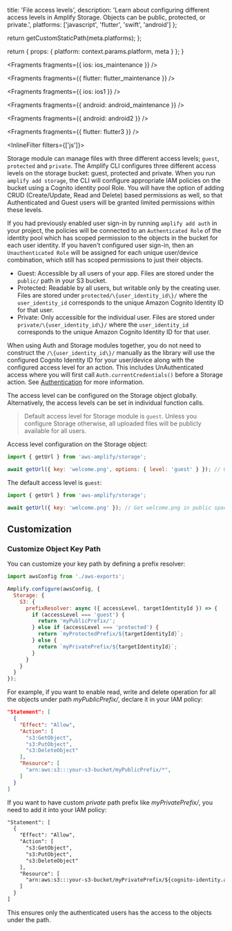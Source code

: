 
  title: 'File access levels',
  description:
    'Learn about configuring different access levels in Amplify Storage. Objects can be public, protected, or private.',
  platforms: ['javascript', 'flutter', 'swift', 'android']
};

  return getCustomStaticPath(meta.platforms);
};

  return {
    props: {
      platform: context.params.platform,
      meta
    }
  };
}


<Fragments fragments={{ ios: ios_maintenance }} />


<Fragments fragments={{ flutter: flutter_maintenance }} />


<Fragments fragments={{ ios: ios1 }} />


<Fragments fragments={{ android: android_maintenance }} />


<Fragments fragments={{ android: android2 }} />


<Fragments fragments={{ flutter: flutter3 }} />

<InlineFilter filters={['js']}>

Storage module can manage files with three different access levels; `guest`, `protected` and `private`. The Amplify CLI configures three different access levels on the storage bucket: guest, protected and private. When you run `amplify add storage`, the CLI will configure appropriate IAM policies on the bucket using a Cognito identity pool Role. You will have the option of adding CRUD (Create/Update, Read and Delete) based permissions as well, so that Authenticated and Guest users will be granted limited permissions within these levels.

If you had previously enabled user sign-in by running `amplify add auth` in your project, the policies will be connected to an `Authenticated Role` of the identity pool which has scoped permission to the objects in the bucket for each user identity. If you haven't configured user sign-in, then an `Unauthenticated Role` will be assigned for each unique user/device combination, which still has scoped permissions to just their objects.

- Guest: Accessible by all users of your app. Files are stored under the `public/` path in your S3 bucket.
- Protected: Readable by all users, but writable only by the creating user. Files are stored under `protected/\{user_identity_id\}/` where the `user_identity_id` corresponds to the unique Amazon Cognito Identity ID for that user.
- Private: Only accessible for the individual user. Files are stored under `private/\{user_identity_id\}/` where the `user_identity_id` corresponds to the unique Amazon Cognito Identity ID for that user.

When using Auth and Storage modules together, you do not need to construct the `/\{user_identity_id\}/` manually as the library will use the configured Cognito Identity ID for your user/device along with the configured access level for an action. This includes UnAuthenticated access where you will first call `Auth.currentCredentials()` before a Storage action. See [Authentication](/lib/auth/overview) for more information.

The access level can be configured on the Storage object globally. Alternatively, the access levels can be set in individual function calls.

> Default access level for Storage module is `guest`. Unless you configure Storage otherwise, all uploaded files will be publicly available for all users.

Access level configuration on the Storage object:

```javascript
import { getUrl } from 'aws-amplify/storage';

await getUrl({ key: 'welcome.png', options: { level: 'guest' } }); // Gets welcome.png in public space
```

The default access level is `guest`:

```javascript
import { getUrl } from 'aws-amplify/storage';

await getUrl({ key: 'welcome.png' }); // Get welcome.png in public space
```

## Customization

### Customize Object Key Path

You can customize your key path by defining a prefix resolver:

```javascript
import awsConfig from './aws-exports';

Amplify.configure(awsConfig, {
  Storage: {
    S3: {
      prefixResolver: async ({ accessLevel, targetIdentityId }) => {
        if (accessLevel === 'guest') {
          return 'myPublicPrefix/';
        } else if (accessLevel === 'protected') {
          return `myProtectedPrefix/${targetIdentityId}`;
        } else {
          return `myPrivatePrefix/${targetIdentityId}`;
        }
      }
    }
  }
});
```

For example, if you want to enable read, write and delete operation for all the objects under path _myPublicPrefix/_, declare it in your IAM policy:

```json
"Statement": [
  {
    "Effect": "Allow",
    "Action": [
      "s3:GetObject",
      "s3:PutObject",
      "s3:DeleteObject"
    ],
    "Resource": [
      "arn:aws:s3:::your-s3-bucket/myPublicPrefix/*",
    ]
  }
]
```

If you want to have custom _private_ path prefix like _myPrivatePrefix/_, you need to add it into your IAM policy:

```xml
"Statement": [
  {
    "Effect": "Allow",
    "Action": [
      "s3:GetObject",
      "s3:PutObject",
      "s3:DeleteObject"
    ],
    "Resource": [
      "arn:aws:s3:::your-s3-bucket/myPrivatePrefix/${cognito-identity.amazonaws.com:sub}/*"
    ]
  }
]
```

This ensures only the authenticated users has the access to the objects under the path.

</InlineFilter>

